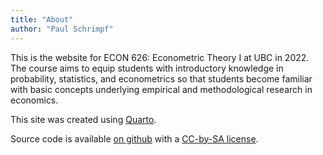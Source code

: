 ```yaml
---
title: "About"
author: "Paul Schrimpf"
---
```


This is the website for ECON 626: Econometric Theory I at UBC
in 2022. The course aims to equip students with introductory knowledge
in probability, statistics, and econometrics so that students become
familiar with basic concepts underlying empirical and methodological
research in economics.

This site was created using [Quarto](https://quarto.org/docs/websites).

Source code is available [on github](https://github.com/ubcecon/626)
with a [CC-by-SA license](https://github.com/ubcecon/626/blob/main/LICENSE).
